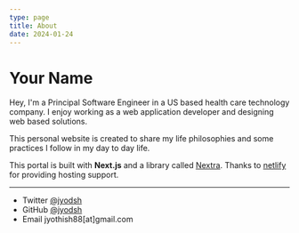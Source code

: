 ```yaml
---
type: page
title: About
date: 2024-01-24
---
```

# Your Name

Hey, I'm a Principal Software Engineer in a US based health care technology company. 
I enjoy working as a web application developer and designing web based solutions.

This personal website is created to share my life philosophies and some practices I follow in my day to day life.

This portal is built with **Next.js** and a library called [Nextra](https://nextra.vercel.app/). 
Thanks to [netlify](https://netlify.com/) for providing hosting support.

---

- Twitter [@jyodsh](https://twitter.com/jyodsh)
- GitHub [@jyodsh](https://github.com/jyodsh)
- Email jyothish88[at]gmail.com
